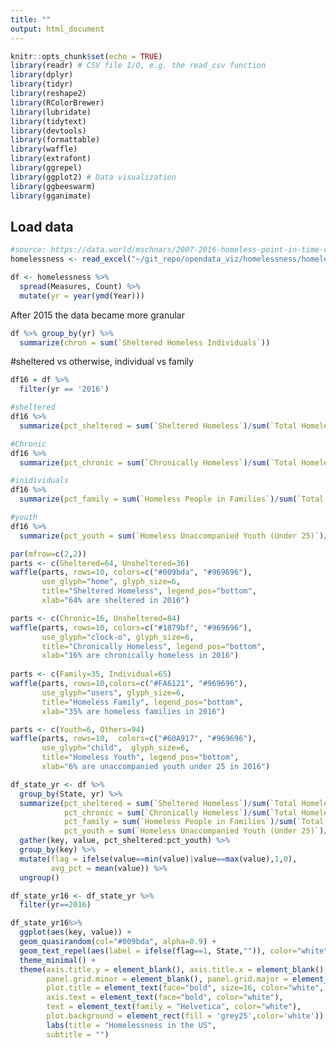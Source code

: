 ```yaml
---
title: ""
output: html_document
---
```


```r
knitr::opts_chunk$set(echo = TRUE)
library(readr) # CSV file I/O, e.g. the read_csv function
library(dplyr)
library(tidyr)
library(reshape2)
library(RColorBrewer)
library(lubridate)
library(tidytext)
library(devtools)
library(formattable)
library(waffle)
library(extrafont)
library(ggrepel)
library(ggplot2) # Data visualization
library(ggbeeswarm)
library(gganimate)
```

## Load data

```r
#source: https://data.world/mschnars/2007-2016-homeless-point-in-time-count-by-coc
homelessness <- read_excel("~/git_repo/opendata_viz/homelessness/homelessness.xlsx")
```


```r
df <- homelessness %>%
  spread(Measures, Count) %>%
  mutate(yr = year(ymd(Year)))

```

After 2015 the data became more granular
```r

df %>% group_by(yr) %>%
  summarize(chron = sum(`Sheltered Homeless Individuals`))
```


#sheltered vs otherwise, individual vs family
```r
df16 = df %>%
  filter(yr == '2016')

#sheltered
df16 %>% 
  summarize(pct_sheltered = sum(`Sheltered Homeless`)/sum(`Total Homeless`))

#Chronic
df16 %>% 
  summarize(pct_chronic = sum(`Chronically Homeless`)/sum(`Total Homeless`))

#inidividuals
df16 %>% 
  summarize(pct_family = sum(`Homeless People in Families`)/sum(`Total Homeless`))

#youth
df16 %>% 
  summarize(pct_youth = sum(`Homeless Unaccompanied Youth (Under 25)`)/sum(`Total Homeless`))

```
```r
par(mfrow=c(2,2))
parts <- c(Sheltered=64, Unsheltered=36)
waffle(parts, rows=10, colors=c("#009bda", "#969696"), 
       use_glyph="home", glyph_size=6,
       title="Sheltered Homeless", legend_pos="bottom",
       xlab="64% are sheltered in 2016")

parts <- c(Chronic=16, Unsheltered=84)
waffle(parts, rows=10, colors=c("#1879bf", "#969696"), 
       use_glyph="clock-o", glyph_size=6,
       title="Chronically Homeless", legend_pos="bottom",
       xlab="16% are chronically homeless in 2016")
       
parts <- c(Family=35, Individual=65)
waffle(parts, rows=10,colors=c("#FA6121", "#969696"), 
       use_glyph="users", glyph_size=6,
       title="Homeless Family", legend_pos="bottom",
       xlab="35% are homeless families in 2016")  

parts <- c(Youth=6, Others=94)
waffle(parts, rows=10,  colors=c("#60A917", "#969696"),
       use_glyph="child",  glyph_size=6,
       title="Homeless Youth", legend_pos="bottom",
       xlab="6% are unaccompanied youth under 25 in 2016")

```
```r
df_state_yr <- df %>% 
  group_by(State, yr) %>% 
  summarize(pct_sheltered = sum(`Sheltered Homeless`)/sum(`Total Homeless`),
            pct_chronic = sum(`Chronically Homeless`)/sum(`Total Homeless`),
            pct_family = sum(`Homeless People in Families`)/sum(`Total Homeless`),
            pct_youth = sum(`Homeless Unaccompanied Youth (Under 25)`)/sum(`Total Homeless`)) %>% 
  gather(key, value, pct_sheltered:pct_youth) %>%
  group_by(key) %>%
  mutate(flag = ifelse(value==min(value)|value==max(value),1,0),
         avg_pct = mean(value)) %>%
  ungroup() 

df_state_yr16 <- df_state_yr %>%
  filter(yr==2016)
```

```r
df_state_yr16%>%
  ggplot(aes(key, value)) +
  geom_quasirandom(col="#009bda", alpha=0.9) + 
  geom_text_repel(aes(label = ifelse(flag==1, State,"")), color="white")+
  theme_minimal() +
  theme(axis.title.y = element_blank(), axis.title.x = element_blank(),
        panel.grid.minor = element_blank(), panel.grid.major = element_blank(),
        plot.title = element_text(face="bold", size=16, color="white", hjust=0.4),
        axis.text = element_text(face="bold", color="white"),
        text = element_text(family = "Helvetica", color="white"),
        plot.background = element_rect(fill = 'grey25',color='white')) +
        labs(title = "Homelessness in the US",
        subtitle = "")
```



